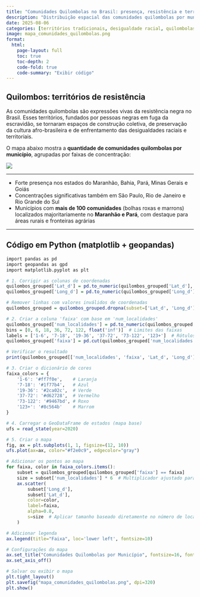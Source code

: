 ```yaml
---
title: "Comunidades Quilombolas no Brasil: presença, resistência e território"
description: "Distribuição espacial das comunidades quilombolas por município brasileiro, segundo número de localidades reconhecidas pelo CENSO (2022)"
date: 2025-08-06
categories: [territórios tradicionais, desigualdade racial, quilombolas, justiça social]
image: mapa_comunidades_quilombolas.png
format:
  html:
    page-layout: full
    toc: true
    toc-depth: 2
    code-fold: true
    code-summary: "Exibir código"
---
```


## Quilombos: territórios de resistência

As comunidades quilombolas são expressões vivas da resistência negra no Brasil. Esses territórios, fundados por pessoas negras em fuga da escravidão, se tornaram espaços de construção coletiva, de preservação da cultura afro-brasileira e de enfrentamento das desigualdades raciais e territoriais.

O mapa abaixo mostra a **quantidade de comunidades quilombolas por município**, agrupadas por faixas de concentração:

![](mapa_comunidades_quilombolas.png)

---


- Forte presença nos estados do Maranhão, Bahia, Pará, Minas Gerais e Goiás
- Concentrações significativas também em São Paulo, Rio de Janeiro e Rio Grande do Sul
- Municípios com **mais de 100 comunidades** (bolhas roxas e marrons) localizados majoritariamente no **Maranhão e Pará**, com destaque para áreas rurais e fronteiras agrárias


---

## Código em Python (matplotlib + geopandas)

```R
import pandas as pd
import geopandas as gpd
import matplotlib.pyplot as plt

# 1. Corrigir as colunas de coordenadas
quilombos_grouped['Lat_d'] = pd.to_numeric(quilombos_grouped['Lat_d'], errors='coerce')
quilombos_grouped['Long_d'] = pd.to_numeric(quilombos_grouped['Long_d'], errors='coerce')

# Remover linhas com valores inválidos de coordenadas
quilombos_grouped = quilombos_grouped.dropna(subset=['Lat_d', 'Long_d'])

# 2. Criar a coluna 'faixa' com base em 'num_localidades'
quilombos_grouped['num_localidades'] = pd.to_numeric(quilombos_grouped['num_localidades'], errors='coerce')
bins = [0, 6, 18, 36, 72, 122, float('inf')]  # Limites das faixas
labels = ['1-6', '7-18', '19-36', '37-72', '73-122', '123+']  # Rótulos das faixas
quilombos_grouped['faixa'] = pd.cut(quilombos_grouped['num_localidades'], bins=bins, labels=labels, right=True)

# Verificar o resultado
print(quilombos_grouped[['num_localidades', 'faixa', 'Lat_d', 'Long_d']].head())

# 3. Criar o dicionário de cores
faixa_colors = {
    '1-6': '#ff7f0e',    # Laranja
    '7-18': '#1f77b4',   # Azul
    '19-36': '#2ca02c',  # Verde
    '37-72': '#d62728',  # Vermelho
    '73-122': '#9467bd', # Roxo
    '123+': '#8c564b'    # Marrom
}

# 4. Carregar o GeoDataFrame de estados (mapa base)
ufs = read_state(year=2020)

# 5. Criar o mapa
fig, ax = plt.subplots(1, 1, figsize=(12, 10))
ufs.plot(ax=ax, color="#f2e0c9", edgecolor="gray")

# Adicionar os pontos ao mapa
for faixa, color in faixa_colors.items():
    subset = quilombos_grouped[quilombos_grouped['faixa'] == faixa]
    size = subset['num_localidades'] * 6  # Multiplicador ajustado para visualização proporcional
    ax.scatter(
        subset['Long_d'],
        subset['Lat_d'],
        color=color,
        label=faixa,
        alpha=0.8,
        s=size  # Aplicar tamanho baseado diretamente no número de localidades
    )

# Adicionar legenda
ax.legend(title="Faixa", loc='lower left', fontsize=10)

# Configurações do mapa
ax.set_title("Comunidades Quilombolas por Município", fontsize=16, fontweight="bold")
ax.set_axis_off()

# Salvar ou exibir o mapa
plt.tight_layout()
plt.savefig("mapa_comunidades_quilombolas.png", dpi=320)
plt.show()

```

